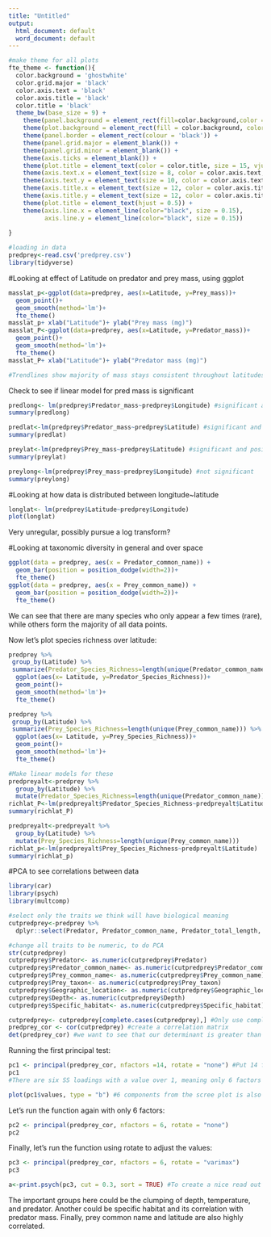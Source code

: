 ---
title: "Untitled"
output:
  html_document: default
  word_document: default
---
```{r}
#make theme for all plots
fte_theme <- function(){
  color.background = 'ghostwhite'
  color.grid.major = 'black'
  color.axis.text = 'black'
  color.axis.title = 'black'
  color.title = 'black'
  theme_bw(base_size = 9) + 
    theme(panel.background = element_rect(fill=color.background,color = color.background)) +
    theme(plot.background = element_rect(fill = color.background, color = color.background)) +
    theme(panel.border = element_rect(colour = 'black')) +
    theme(panel.grid.major = element_blank()) + 
    theme(panel.grid.minor = element_blank()) + 
    theme(axis.ticks = element_blank()) +
    theme(plot.title = element_text(color = color.title, size = 15, vjust = 1.25)) +
    theme(axis.text.x = element_text(size = 8, color = color.axis.text, angle = 90)) + 
    theme(axis.text.y = element_text(size = 10, color = color.axis.text)) + 
    theme(axis.title.x = element_text(size = 12, color = color.axis.title, vjust = 0)) +
    theme(axis.title.y = element_text(size = 12, color = color.axis.title, vjust = 1.25)) + 
    theme(plot.title = element_text(hjust = 0.5)) + 
    theme(axis.line.x = element_line(color="black", size = 0.15),
          axis.line.y = element_line(color="black", size = 0.15)) 
  
}
```


```{r}
#loading in data
predprey<-read.csv('predprey.csv')
library(tidyverse)

```

#Looking at effect of Latitude on predator and prey mass, using ggplot
```{r}
masslat_p<-ggplot(data=predprey, aes(x=Latitude, y=Prey_mass))+
  geom_point()+
  geom_smooth(method='lm')+
  fte_theme()
masslat_p+ xlab("Latitude")+ ylab("Prey mass (mg)")
masslat_P<-ggplot(data=predprey, aes(x=Latitude, y=Predator_mass))+
  geom_point()+
  geom_smooth(method='lm')+
  fte_theme()
masslat_P+ xlab("Latitude")+ ylab("Predator mass (mg)")

#Trendlines show majority of mass stays consistent throughout latitudes, with lots of variation around 40degrees (which was more sampled compared to the other latitudes)

```
Check to see if linear model for pred mass is significant
```{r}
predlong<- lm(predprey$Predator_mass~predprey$Longitude) #significant and negative 
summary(predlong)

predlat<-lm(predprey$Predator_mass~predprey$Latitude) #significant and positive
summary(predlat)

```
```{r}
preylat<-lm(predprey$Prey_mass~predprey$Latitude) #significant and positive
summary(preylat)

preylong<-lm(predprey$Prey_mass~predprey$Longitude) #not significant
summary(preylong)
```


#Looking at how data is distributed between longitude~latitude
```{r}
longlat<- lm(predprey$Latitude~predprey$Longitude)
plot(longlat)

```
Very unregular, possibly pursue a log transform?

#Looking at taxonomic diversity in general and over space
    
```{r}
ggplot(data = predprey, aes(x = Predator_common_name)) +
  geom_bar(position = position_dodge(width=2))+
  fte_theme()
ggplot(data = predprey, aes(x = Prey_common_name)) +
  geom_bar(position = position_dodge(width=2))+
  fte_theme()
```
We can see that there are many species who only appear a few times (rare), while others form the majority of all data points.

Now let's plot species richness over latitude:
```{r}
predprey %>%
 group_by(Latitude) %>%
 summarize(Predator_Species_Richness=length(unique(Predator_common_name))) %>% #find the unique number of species at each latitude
  ggplot(aes(x= Latitude, y=Predator_Species_Richness))+
  geom_point()+
  geom_smooth(method='lm')+
  fte_theme()

predprey %>%
 group_by(Latitude) %>%
 summarize(Prey_Species_Richness=length(unique(Prey_common_name))) %>% 
  ggplot(aes(x= Latitude, y=Prey_Species_Richness))+
  geom_point()+
  geom_smooth(method='lm')+
  fte_theme()

#Make linear models for these
predpreyalt<-predprey %>%
  group_by(Latitude) %>% 
  mutate(Predator_Species_Richness=length(unique(Predator_common_name)))
richlat_P<-lm(predpreyalt$Predator_Species_Richness~predpreyalt$Latitude)
summary(richlat_P)

predpreyalt<-predpreyalt %>%
  group_by(Latitude) %>% 
  mutate(Prey_Species_Richness=length(unique(Prey_common_name)))
richlat_p<-lm(predpreyalt$Prey_Species_Richness~predpreyalt$Latitude)
summary(richlat_p)

```



#PCA to see correlations between data
```{r}
library(car)
library(psych)
library(multcomp)

#select only the traits we think will have biological meaning
cutpredprey<-predprey %>% 
  dplyr::select(Predator, Predator_common_name, Predator_total_length, Predator_mass, Prey_common_name, Prey_taxon, Prey_length, Prey_mass, Geographic_location, Latitude, Longitude, Depth, Mean_annual_temp, Specific_habitat)

#change all traits to be numeric, to do PCA
str(cutpredprey)
cutpredprey$Predator<- as.numeric(cutpredprey$Predator)
cutpredprey$Predator_common_name<- as.numeric(cutpredprey$Predator_common_name)
cutpredprey$Prey_common_name<- as.numeric(cutpredprey$Prey_common_name)
cutpredprey$Prey_taxon<- as.numeric(cutpredprey$Prey_taxon)
cutpredprey$Geographic_location<- as.numeric(cutpredprey$Geographic_location)
cutpredprey$Depth<- as.numeric(cutpredprey$Depth)
cutpredprey$Specific_habitat<- as.numeric(cutpredprey$Specific_habitat)

cutpredprey<- cutpredprey[complete.cases(cutpredprey),] #Only use complete cases to make things easier
predprey_cor <- cor(cutpredprey) #create a correlation matrix
det(predprey_cor) #we want to see that our determinant is greater than the necessary value of 0.00001, and it is
```
Running the first principal test:
```{r}
pc1 <- principal(predprey_cor, nfactors =14, rotate = "none") #Put 14 factors because this is how many traits we left in
pc1
#There are six SS loadings with a value over 1, meaning only 6 factors are probably important
```
```{r}
plot(pc1$values, type = "b") #6 components from the scree plot is also a reasonable estimate
```
Let's run the function again with only 6 factors:
```{r}
pc2 <- principal(predprey_cor, nfactors = 6, rotate = "none")
pc2
```
Finally, let's run the function using rotate to adjust the values:
```{r}
pc3 <- principal(predprey_cor, nfactors = 6, rotate = "varimax")
pc3
```
```{r}
a<-print.psych(pc3, cut = 0.3, sort = TRUE) #To create a nice read out of our groups

```
The important groups here could be the clumping of depth, temperature, and predator. Another could be specific habitat and its correlation with predator mass. Finally, prey common name and latitude are also highly correlated. 
